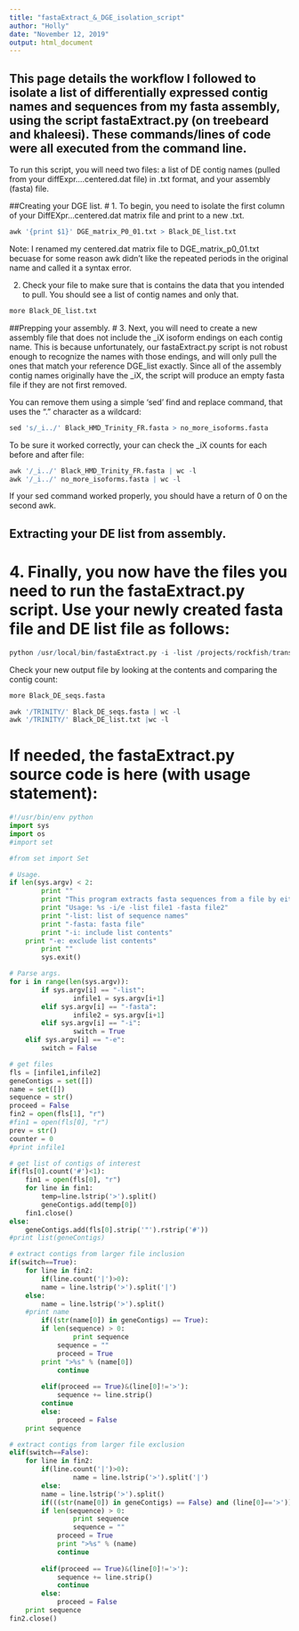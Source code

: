 ```yaml
---
title: "fastaExtract_&_DGE_isolation_script"
author: "Holly"
date: "November 12, 2019"
output: html_document
---
```


## This page details the workflow I followed to isolate a list of differentially expressed contig names and sequences from my fasta assembly, using the script fastaExtract.py (on treebeard and khaleesi). These commands/lines of code were all executed from the command line.

To run this script, you will need two files: a list of DE contig names (pulled from your diffExpr....centered.dat file) in .txt format, and your assembly (fasta) file. 

##Creating your DGE list. 
# 1. To begin, you need to isolate the first column of your DiffEXpr...centered.dat matrix file and print to a new .txt. 
```r
awk '{print $1}' DGE_matrix_P0_01.txt > Black_DE_list.txt
```
  Note: I renamed my centered.dat matrix file to DGE_matrix_p0_01.txt becuase   for some reason awk didn't like the repeated periods in the original name     and called it a syntax error. 

2. Check your file to make sure that is contains the data that you intended to pull. You should see a list of contig names and only that. 
```r
more Black_DE_list.txt
```

##Prepping your assembly. 
# 3. Next, you will need to create a new assembly file that does not include the _iX isoform endings on each contig name. This is because unfortunately, our fastaExtract.py script is not robust enough to recognize the names with those endings, and will only pull the ones that match your reference DGE_list exactly. Since all of the assembly contig names originally have the _iX, the script will produce an empty fasta file if they are not first removed. 

You can remove them using a simple 'sed' find and replace command, that uses the "." character as a wildcard: 
```r
sed 's/_i../' Black_HMD_Trinity_FR.fasta > no_more_isoforms.fasta
```

To be sure it worked correctly, your can check the _iX counts for each before and after file: 
```r
awk '/_i../' Black_HMD_Trinity_FR.fasta | wc -l
awk '/_i../' no_more_isoforms.fasta | wc -l
```
If your sed command worked properly, you should have a return of 0 on the second awk. 

## Extracting your DE list from assembly. 
# 4. Finally, you now have the files you need to run the fastaExtract.py script. Use your newly created fasta file and DE list file as follows: 
```r
python /usr/local/bin/fastaExtract.py -i -list /projects/rockfish/transcriptomics/EXP11_ScarnSmel_fluct_gill/Black_mapping/Black_DGE/Black_DE_list.txt -fasta /projects/rockfish/transcriptomics/EXP11_ScarnSmel_fluct_gill/Black_mapping/Black_DGE/no_more_isoforms.fasta > Black_DE_seqs.fasta
```

Check your new output file by looking at the contents and comparing the contig count:
```r
more Black_DE_seqs.fasta

awk '/TRINITY/' Black_DE_seqs.fasta | wc -l
awk '/TRINITY/' Black_DE_list.txt |wc -l
```




# If needed, the fastaExtract.py source code is here (with usage statement):
```python
#!/usr/bin/env python
import sys
import os
#import set

#from set import Set

# Usage.
if len(sys.argv) < 2:
        print ""
        print "This program extracts fasta sequences from a file by either exluding or including sequence based on a provide list of sequence names"
        print "Usage: %s -i/e -list file1 -fasta file2"
        print "-list: list of sequence names"
        print "-fasta: fasta file"
        print "-i: include list contents"
	print "-e: exclude list contents"
        print ""
        sys.exit()

# Parse args.
for i in range(len(sys.argv)):
        if sys.argv[i] == "-list":
                infile1 = sys.argv[i+1]
        elif sys.argv[i] == "-fasta":
                infile2 = sys.argv[i+1]
        elif sys.argv[i] == "-i":
                switch = True
	elif sys.argv[i] == "-e":
		switch = False

# get files
fls = [infile1,infile2]
geneContigs = set([])
name = set([])
sequence = str()
proceed = False
fin2 = open(fls[1], "r")
#fin1 = open(fls[0], "r")
prev = str()
counter = 0
#print infile1

# get list of contigs of interest
if(fls[0].count('#')<1):
    fin1 = open(fls[0], "r")
    for line in fin1:
        temp=line.lstrip('>').split()
        geneContigs.add(temp[0])
    fin1.close()
else:
    geneContigs.add(fls[0].strip('"').rstrip('#'))
#print list(geneContigs)

# extract contigs from larger file inclusion
if(switch==True):
    for line in fin2:
        if(line.count('|')>0):
		name = line.lstrip('>').split('|')
	else:
		name = line.lstrip('>').split()
	#print name
        if((str(name[0]) in geneContigs) == True):
	    if len(sequence) > 0:
                print sequence
	        sequence = ""
            proceed = True
	    print ">%s" % (name[0])	
            continue
        
        elif(proceed == True)&(line[0]!='>'):
    	    sequence += line.strip()
	    continue
        else:
            proceed = False
    print sequence

# extract contigs from larger file exclusion
elif(switch==False):
    for line in fin2:
        if(line.count('|')>0):
                name = line.lstrip('>').split('|')
        else:
		name = line.lstrip('>').split()
        if(((str(name[0]) in geneContigs) == False) and (line[0]=='>')):
	    if len(sequence) > 0:
                print sequence
                sequence = ""
            proceed = True
            print ">%s" % (name)
            continue
        
        elif(proceed == True)&(line[0]!='>'):
            sequence += line.strip()
            continue
        else:
            proceed = False
    print sequence    
fin2.close()


```

